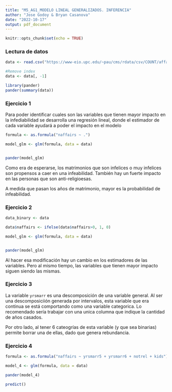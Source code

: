 ```yaml
---
title: "M5_AG1_MODELO LINEAL GENERALIZADOS. INFERENCIA"
author: "Jose Godoy & Bryan Casanova"
date: "2022-10-17"
output: pdf_document
---
```


```r
knitr::opts_chunk$set(echo = TRUE)
```

### Lectura de datos

```r
data <- read.csv("https://www-eio.upc.edu/~pau/cms/rdata/csv/COUNT/affairs.csv")

#Remove index
data <- data[, -1]

library(pander)
pander(summary(data))
```
### Ejercicio 1

Para poder identificar cuales son las variables que tienen mayor impacto en la infediabilidad se desarrolla una regresión lineal, donde el estimador de cada variable ayudará a poder el impacto en el modelo

```r
formula <- as.formula("naffairs ~ .")

model_glm <- glm(formula, data = data)


pander(model_glm)
```
Como era de esperarse, los matrimonios que son infelices o muy infelices son propensos a caer en una infeabilidad.
También hay un fuerte impacto en las personas que son anti-religioesas.

A medida que pasan los años de matrimonio, mayor es la probabilidad de infeabilidad.


### Ejercicio 2

```r

data_binary <- data

data$naffairs <- ifelse(data$naffairs>0, 1, 0)

model_glm <- glm(formula, data = data)


pander(model_glm)

```

Al hacer esa modificación hay un cambio en los estimadores de las variables. Pero al mismo tiempo, las variables que tienen mayor impacto siguen siendo las mismas.

### Ejercicio 3

La variable `yrsmarr` es una descomposición de una variable general.
Al ser una descomposiciión generada por intervalos, esta variable que era continua se está comportando como una variable categorica.
Lo recomendado sería trabajar con una unica columna que indique la cantidad de años casados.

Por otro lado, al tener 6 cateogrías de esta variable (y que sea binarias) permite borrar una de ellas, dado que genera rebundancia.

### Ejercicio 4

```r
formula <- as.formula("naffairs ~ yrsmarr5 + yrsmarr6 + notrel + kids")

model_4 <- glm(formula, data = data)

pander(model_4)
```
```r
predict()
```

